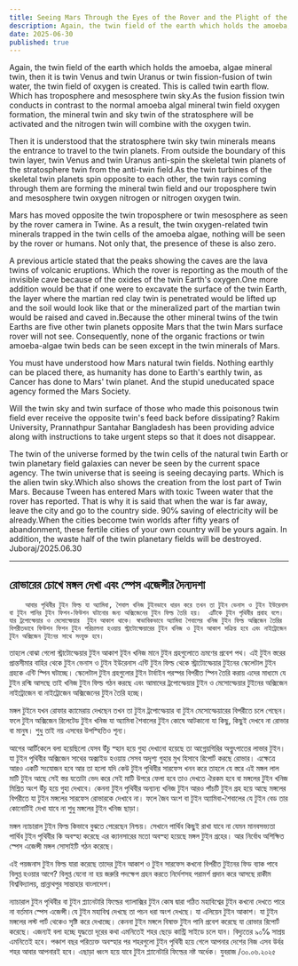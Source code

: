 ```yaml
---
title: Seeing Mars Through the Eyes of the Rover and the Plight of the Space Agency
description: Again, the twin field of the earth which holds the amoeba, algae mineral twin, then it is twin Venus and twin Uranus or twin fission-fusion of twin water, the twin field of oxygen is created.  This is called twin earth flow. Which has troposphere and mesosphere twin sky. Read More...
date: 2025-06-30
published: true
---
```


Again, the twin field of the earth which holds the amoeba, algae mineral twin, then it is twin Venus and twin Uranus or twin fission-fusion of twin water, the twin field of oxygen is created.  This is called twin earth flow. Which has troposphere and mesosphere twin sky.As the fusion fission twin conducts in contrast to the normal amoeba algal mineral twin field oxygen formation, the mineral twin and sky twin of the stratosphere will be activated and the nitrogen twin will combine with the oxygen twin.

Then it is understood that the stratosphere twin sky twin minerals means the entrance to travel to the twin planets. From outside the boundary of this twin layer, twin Venus and twin Uranus anti-spin the skeletal twin planets of the stratosphere twin from the anti-twin field.As the twin turbines of the skeletal twin planets spin opposite to each other, the twin rays coming through them are forming the mineral twin field and our troposphere twin and mesosphere twin oxygen nitrogen or nitrogen oxygen twin.

Mars has moved opposite the twin troposphere or twin mesosphere as seen by the rover camera in Twine. As a result, the twin oxygen-related twin minerals trapped in the twin cells of the amoeba algae, nothing will be seen by the rover or humans. Not only that, the presence of these is also zero.

A previous article stated that the peaks showing the caves are the lava twins of volcanic eruptions. Which the rover is reporting as the mouth of the invisible cave because of the oxides of the twin Earth's oxygen.One more addition would be that if one were to excavate the surface of the twin Earth, the layer where the martian red clay twin is penetrated would be lifted up and the soil would look like that or the mineralized part of the martian twin would be raised and caved in.Because the other mineral twins of the twin Earths are five other twin planets opposite Mars that the twin Mars surface rover will not see. Consequently, none of the organic fractions or twin amoeba-algae twin beds can be seen except in the twin minerals of Mars.

You must have understood how Mars natural twin fields. Nothing earthly can be placed there, as humanity has done to Earth's earthly twin, as Cancer has done to Mars' twin planet. And the stupid uneducated space agency formed the Mars Society.

Will the twin sky and twin surface of those who made this poisonous twin field ever receive the opposite twin's feed back before dissipating? Rakim University, Prannathpur Santahar Bangladesh has been providing advice along with instructions to take urgent steps so that it does not disappear.

The twin of the universe formed by the twin cells of the natural twin Earth or twin planetary field galaxies can never be seen by the current space agency. The twin universe that is seeing is seeing decaying parts. Which is the alien twin sky.Which also shows the creation from the lost part of Twin Mars. Because Tween has entered Mars with toxic Tween water that the rover has reported. That is why it is said that when the war is far away, leave the city and go to the country side. 90℅ saving of electricity will be already.When the cities become twin worlds after fifty years of abandonment, these fertile cities of your own country will be yours again.  In addition, the waste half of the twin planetary fields will be destroyed.
Juboraj/2025.06.30

---

## রোভারের চোখে মঙ্গল দেখা এবং স্পেস এজেন্সীর দৈন‍্যদশা

        আবার পৃথিবীর টুইন ফিল্ড যা অ‍্যামিবা, শৈবাল খনিজ টুইনভাবে ধারন করে তখন তা টুইন ভেনাস ও টুইন ইউরেনাস বা টুইন পানির টুইন ফিশন-ফিউশন ঘটানোর জন‍্য অক্সিজেনের টুইন ফিল্ড তৈরি হয়।  এটিকে টুইন পৃথিবীর প্রবাহ বলে। যার ট্রপোস্ফেয়ার ও মেসোস্ফেয়ার  টুইন আকাশ থাকে। স্বাভাবিকভাবে অ‍্যামিবা শৈবালের খনিজ টুইন ফিল্ড অক্সিজেন তৈরির বিপরীতভাবে ফিউশন ফিশন টুইন পরিচালনা হওয়ায় স্ট্রাটোস্ফেয়ারের টুইন খনিজ ও টুইন আকাশ সক্রিয় হবে এবং নাইট্রোজেন টুইন অক্সিজেন টুইনের সাথে সংযুক্ত হবে। 

তাহলে বোঝা গেলো স্ট্রাটোস্ফেয়ার টুইন আকাশ  টূইন খনিজ মানে টুইন গ্রহগুলোতে ভ্রমণের প্রবেশ পথ। এই টুইন স্তরের প্রান্তসীমার বাহির থেকে  টুইন ভেনাস ও টুইন ইউরেনাস এন্টি  টুইন ফিল্ড থেকে স্ট্রাটোস্ফেয়ার টুইনের স্কেলেটাল টুইন গ্রহকে এন্টি স্পিন ঘটাচ্ছে। স্কেলেটাল টুইন গ্রহগুলোর টুইন টার্বাইন পরস্পর বিপরীত স্পিন তৈরি করায় এদের মাধ‍্যমে যে টুইন রশ্মি আসছে তাই খনিজ টুইন ফিল্ড গঠন করছে এবং আমাদের ট্রপোস্ফেয়ার টুইন ও মেসোস্ফেয়ার টুইনের অক্সিজেন নাইট্রোজেন বা নাইট্রোজেন অক্সিজেনের  টুইন তৈরি হচ্ছে।

মঙ্গল টুইনে যখন রোফার ক‍্যামেরায় দেখছেন তখন তা টুইন ট্রপোস্ফেয়ার বা টুইন মেসোস্ফেয়ারের বিপরীতে চলে গেছেন। ফলে টুইন অক্সিজেন রিলেটেড টুইন খনিজ যা অ‍্যামিবা শৈবালের টুইন কোষে আটকানো যা কিছু, কিছুই দেখবে না রোভার বা মানুষ। শুধু তাই নয় এসবের উপস্হিতিও শূন‍্য।

আগের আর্টিকেলে বলা হয়েছিলো যেসব উঁচু স্হান হয়ে গুহা দেখানো হয়েছে তা আগ্নেয়গিরির অগ্নুৎপাতের লাভার টুইন। যা টুইন পৃথিবীর অক্সিজেন সাথের অক্সাইড   হওয়ায় সেসব অদৃশ‍্য গুহার মুখ হিসাবে রিপোর্ট করছে রোভার।
এক্ষেত্রে আরও একটি সংযোজন হবে আর তা হলো যদি কেউ টুইন পৃথিবীর সারফেস খনন করে তাহলে যে স্তরে এই মঙ্গল লাল মাটি টুইন আছে সেই স্তর যতোটা ভেদ করে সেই মাটি উপরে ফেলা হবে তাও দেখতে ঐরকম হবে বা মঙ্গলের টুইন খনিজ মিশ্রিত অংশ উঁচু হয়ে গুহা দেখাবে। কেননা  টুইন পৃথিবীর অন‍্যান‍্য খনিজ টুইন আরও পাঁচটি টুইন গ্রহ হয়ে আছে মঙ্গলের বিপরীতে যা টুইন মঙ্গলের সারফেস রোভারকে দেখাবে না। ফলে  জৈব অংশ বা টুইন অ‍্যামিবা-শৈবালের যে টুইন বেড তার কোনোটিই দেখা যাবে না শুধু মঙ্গলের টুইন খনিজ ছাড়া।

মঙ্গল ন‍্যাচারাল টুইন ফিল্ড কিভাবে বুঝতে পেরেছেন নিশ্চয়। সেখানে পার্থিব কিছুই রাখা যাবে না যেমন মানবসভ‍্যতা পার্থিব টুইন পৃথিবীর কি অবস্হা করেছে এর ক‍্যানসারের মতো অবস্হা হয়েছে মঙ্গল টুইন গ্রহের। আর নির্বোধ অশিক্ষিত স্পেস এজেন্সী মঙ্গল সোসাইটি গঠন করেছে।

এই পয়জনাস টুইন ফিল্ড যারা করেছে তাদের টুইন আকাশ ও টুইন সারফেস কখনো বিপরীত টুইনের ফিড ব‍্যাক পাবে বিলুপ্ত হওয়ার আগে? বিলুপ্ত যেনো না হয় জরুরি পদক্ষেপ গ্রহন করতে নির্দেশসহ পরামর্শ প্রদান করে আসছে রাকীম বিশ্ববিদ্যালয়, প্রান্নাথপুর সান্তাহার বাংলাদেশ।

ন‍্যাচারাল টুইন পৃথিবীর বা টুইন প্ল‍্যানেটারি ফিল্ডের গ‍্যালাক্সির টুইন কোষ দ্বারা গঠিত মহাবিশ্বের টুইন কখনো দেখতে পারে না বর্তমান স্পেস এজেন্সী।যে টুইন মহাবিশ্ব দেখছে তা পচন ধরা অংশ দেখছে। যা এলিয়েন টুইন আকাশ।
যা টুইন মঙ্গলের লস্ট পার্ট থেকেও সৃষ্টি করে দেখাচ্ছে। কেননা টুইন মঙ্গলে বিষাক্ত টুইন পানি প্রবেশ করেছে যা রোভার রিপোর্ট করেছে। এজন‍্যই বলা হচ্ছে যুদ্ধতো দূরের কথা এমনিতেই  শহর ছেড়ে কান্ট্রি সাইডে চলে যান। বিদ‍্যুতের ৯০℅ সাশ্রয় এমনিতেই হবে। পঞ্চাশ বছর পরিত‍্যক্ত অবস্হার পর শহরগুলো টুইন পৃথিবী হয়ে গেলে আপনার দেশের নিজ এসব উর্বর শহর আবার আপনারই হবে। এছাড়া ধ্বংস হয়ে যাবে টুইন প্ল‍্যানেটারি ফিল্ডের নষ্ট অর্ধেক।
যুবরাজ /৩০.০৬.২০২৫
